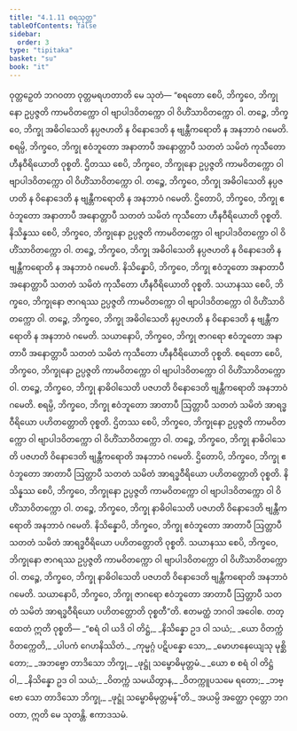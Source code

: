 ```yaml
---
title: "4.1.11 စရသုတ္တ"
tableOfContents: false
sidebar:
  order: 3
type: "tipitaka"
basket: "su"
book: "it"
---
```



<DynamicBreadcrumb />

<Division number="110" book="it">

<Paragraph number="806" book="it">
ဝုတ္တဉှေတံ ဘဂဝတာ ဝုတ္တမရဟတာတိ မေ သုတံ—
</Paragraph>

<Paragraph number="807" book="it">
“စရတော စေပိ, ဘိက္ခဝေ, ဘိက္ခုနော ဥပ္ပဇ္ဇတိ ကာမဝိတက္ကော ဝါ ဗျာပါဒဝိတက္ကော ဝါ ဝိဟိံသာဝိတက္ကော ဝါ. တဉ္စေ, ဘိက္ခဝေ, ဘိက္ခု အဓိဝါသေတိ နပ္ပဇဟတိ န ဝိနောဒေတိ န ဗျန္တီကရောတိ န အနဘာဝံ ဂမေတိ. စရမ္ပိ, ဘိက္ခဝေ, ဘိက္ခု ဧဝံဘူတော အနာတာပီ အနောတ္တာပီ သတတံ သမိတံ ကုသီတော ဟီနဝီရိယောတိ ဝုစ္စတိ.
</Paragraph>

<Paragraph number="808" book="it">
ဌိတဿ စေပိ, ဘိက္ခဝေ, ဘိက္ခုနော ဥပ္ပဇ္ဇတိ ကာမဝိတက္ကော ဝါ ဗျာပါဒဝိတက္ကော ဝါ ဝိဟိံသာဝိတက္ကော ဝါ. တဉ္စေ, ဘိက္ခဝေ, ဘိက္ခု အဓိဝါသေတိ နပ္ပဇဟတိ န ဝိနောဒေတိ န ဗျန္တီကရောတိ န အနဘာဝံ ဂမေတိ. ဌိတောပိ, ဘိက္ခဝေ, ဘိက္ခု ဧဝံဘူတော အနာတာပီ အနောတ္တာပီ သတတံ သမိတံ ကုသီတော ဟီနဝီရိယောတိ ဝုစ္စတိ.
</Paragraph>

<Paragraph number="809" book="it">
နိသိန္နဿ စေပိ, ဘိက္ခဝေ, ဘိက္ခုနော ဥပ္ပဇ္ဇတိ ကာမဝိတက္ကော ဝါ ဗျာပါဒဝိတက္ကော ဝါ ဝိဟိံသာဝိတက္ကော ဝါ. တဉ္စေ, ဘိက္ခဝေ, ဘိက္ခု အဓိဝါသေတိ နပ္ပဇဟတိ န ဝိနောဒေတိ န ဗျန္တီကရောတိ န အနဘာဝံ ဂမေတိ. နိသိန္နောပိ, ဘိက္ခဝေ, ဘိက္ခု ဧဝံဘူတော အနာတာပီ အနောတ္တာပီ သတတံ သမိတံ ကုသီတော ဟီနဝီရိယောတိ ဝုစ္စတိ.
</Paragraph>

<Paragraph number="810" book="it">
သယာနဿ စေပိ, ဘိက္ခဝေ, ဘိက္ခုနော ဇာဂရဿ ဥပ္ပဇ္ဇတိ ကာမဝိတက္ကော ဝါ ဗျာပါဒဝိတက္ကော ဝါ ဝိဟိံသာဝိတက္ကော ဝါ. တဉ္စေ, ဘိက္ခဝေ, ဘိက္ခု အဓိဝါသေတိ နပ္ပဇဟတိ န ဝိနောဒေတိ န ဗျန္တီကရောတိ န အနဘာဝံ ဂမေတိ. သယာနောပိ, ဘိက္ခဝေ, ဘိက္ခု ဇာဂရော ဧဝံဘူတော အနာတာပီ အနောတ္တာပီ သတတံ သမိတံ ကုသီတော ဟီနဝီရိယောတိ ဝုစ္စတိ.
</Paragraph>

<Paragraph number="811" book="it">
စရတော စေပိ, ဘိက္ခဝေ, ဘိက္ခုနော ဥပ္ပဇ္ဇတိ ကာမဝိတက္ကော ဝါ ဗျာပါဒဝိတက္ကော ဝါ ဝိဟိံသာဝိတက္ကော ဝါ. တဉ္စေ, ဘိက္ခဝေ, ဘိက္ခု နာဓိဝါသေတိ ပဇဟတိ ဝိနောဒေတိ ဗျန္တီကရောတိ အနဘာဝံ ဂမေတိ. စရမ္ပိ, ဘိက္ခဝေ, ဘိက္ခု ဧဝံဘူတော အာတာပီ ဩတ္တာပီ သတတံ သမိတံ အာရဒ္ဓဝီရိယော ပဟိတတ္တောတိ ဝုစ္စတိ.
</Paragraph>

<Paragraph number="812" book="it">
ဌိတဿ စေပိ, ဘိက္ခဝေ, ဘိက္ခုနော ဥပ္ပဇ္ဇတိ ကာမဝိတက္ကော ဝါ ဗျာပါဒဝိတက္ကော ဝါ ဝိဟိံသာဝိတက္ကော ဝါ. တဉ္စေ, ဘိက္ခဝေ, ဘိက္ခု နာဓိဝါသေတိ ပဇဟတိ ဝိနောဒေတိ ဗျန္တီကရောတိ အနဘာဝံ ဂမေတိ. ဌိတောပိ, ဘိက္ခဝေ, ဘိက္ခု ဧဝံဘူတော အာတာပီ ဩတ္တာပီ သတတံ သမိတံ အာရဒ္ဓဝီရိယော ပဟိတတ္တောတိ ဝုစ္စတိ.
</Paragraph>

<Paragraph number="813" book="it">
နိသိန္နဿ စေပိ, ဘိက္ခဝေ, ဘိက္ခုနော ဥပ္ပဇ္ဇတိ ကာမဝိတက္ကော ဝါ ဗျာပါဒဝိတက္ကော ဝါ ဝိဟိံသာဝိတက္ကော ဝါ. တဉ္စေ, ဘိက္ခဝေ, ဘိက္ခု နာဓိဝါသေတိ ပဇဟတိ ဝိနောဒေတိ ဗျန္တီကရောတိ အနဘာဝံ ဂမေတိ. နိသိန္နောပိ, ဘိက္ခဝေ, ဘိက္ခု ဧဝံဘူတော အာတာပီ ဩတ္တာပီ သတတံ သမိတံ အာရဒ္ဓဝီရိယော ပဟိတတ္တောတိ ဝုစ္စတိ.
</Paragraph>

<Paragraph number="814" book="it">
သယာနဿ စေပိ, ဘိက္ခဝေ, ဘိက္ခုနော ဇာဂရဿ ဥပ္ပဇ္ဇတိ ကာမဝိတက္ကော ဝါ ဗျာပါဒဝိတက္ကော ဝါ ဝိဟိံသာဝိတက္ကော ဝါ. တဉ္စေ, ဘိက္ခဝေ, ဘိက္ခု နာဓိဝါသေတိ ပဇဟတိ ဝိနောဒေတိ ဗျန္တီကရောတိ အနဘာဝံ ဂမေတိ. သယာနောပိ, ဘိက္ခဝေ, ဘိက္ခု ဇာဂရော ဧဝံဘူတော အာတာပီ ဩတ္တာပီ သတတံ သမိတံ အာရဒ္ဓဝီရိယော ပဟိတတ္တောတိ ဝုစ္စတီ”တိ. ဧတမတ္ထံ ဘဂဝါ အဝေါစ. တတ္ထေတံ ဣတိ ဝုစ္စတိ—
</Paragraph>

<Paragraph number="815" type="verses" book="it">
_“စရံ ဝါ ယဒိ ဝါ တိဋ္ဌံ,_  
_နိသိန္နော ဥဒ ဝါ သယံ;_  
_ယော ဝိတက္ကံ ဝိတက္ကေတိ,_  
_ပါပကံ ဂေဟနိဿိတံ._  

</Paragraph>

<Paragraph number="816" type="verses" book="it">
_ကုမ္မဂ္ဂံ ပဋိပန္နော သော,_  
_မောဟနေယျေသု မုစ္ဆိတော;_  
_အဘဗ္ဗော တာဒိသော ဘိက္ခု,_  
_ဖုဋ္ဌုံ သမ္ဗောဓိမုတ္တမံ._  

</Paragraph>

<Paragraph number="817" type="verses" book="it">
_ယော စ စရံ ဝါ တိဋ္ဌံ ဝါ,_  
_နိသိန္နော ဥဒ ဝါ သယံ;_  
_ဝိတက္ကံ သမယိတွာန,_  
_ဝိတက္ကူပသမေ ရတော;_  
_ဘဗ္ဗော သော တာဒိသော ဘိက္ခု,_  
_ဖုဋ္ဌုံ သမ္ဗောဓိမုတ္တမန်”တိ._  

</Paragraph>

<Paragraph number="818" book="it">
အယမ္ပိ အတ္ထော ဝုတ္တော ဘဂဝတာ, ဣတိ မေ သုတန္တိ.

</Paragraph>
</Division>

<Paragraph number="819" type="center" book="it">
ဧကာဒသမံ.
</Paragraph>